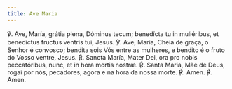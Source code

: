```yaml
---
title: Ave Maria
---
```


<div class="grid grid-cols-2 gap-5">
  <span class="text-justify">
    ℣. Ave, María, grátia plena, Dóminus tecum; benedícta tu in muliéribus, et
    benedíctus fructus ventris tui, Jesus.
  </span>
  <span class="text-justify">
    ℣. Ave, Maria, Cheia de graça, o Senhor é convosco; bendita sois Vós entre
    as mulheres, e bendito é o fruto do Vosso ventre, Jesus.
  </span>
  <span class="text-justify">
    <span class="text-red-500">℟.</span> Sancta María, Mater Dei, ora pro nobis
    peccatóribus, nunc, et in hora mortis nostræ.
  </span>
  <span class="text-justify">
    <span class="text-red-500">℟.</span> Santa Maria, Mãe de Deus, rogai por
    nós, pecadores, agora e na hora da nossa morte.
  </span>
  <span class="text-justify">
    <span class="text-red-500">℟.</span> Amen.
  </span>
  <span class="text-justify">
    <span class="text-red-500">℟.</span> Amen.
  </span>
</div>
